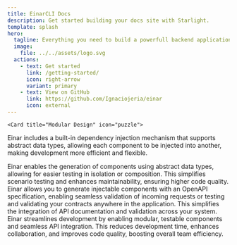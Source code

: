 ```yaml
---
title: EinarCLI Docs
description: Get started building your docs site with Starlight.
template: splash
hero:
  tagline: Everything you need to build a powerfull backend applications. Fast, accessible, and easy-to-use.
  image:
    file: ../../assets/logo.svg
  actions:
    - text: Get started
      link: /getting-started/
      icon: right-arrow
      variant: primary
    - text: View on GitHub
      link: https://github.com/Ignaciojeria/einar
      icon: external
---
```



<CardGrid stagger>

	<Card title="Modular Design" icon="puzzle">
  Einar includes a built-in dependency injection mechanism that supports abstract data types, allowing each component to be injected into another, making development more efficient and flexible.	
  </Card>

  <Card title="Enhance Your Code Testability" icon="open-book">
    Einar enables the generation of components using abstract data types, allowing for easier testing in isolation or composition. This simplifies scenario testing and enhances maintainability, ensuring higher code quality.
  </Card>
  

<Card title="OpenAPI Spec Support" icon="document">
  Einar allows you to generate injectable components with an OpenAPI specification, enabling seamless validation of incoming requests or testing and validating your contracts anywhere in the application. This simplifies the integration of API documentation and validation across your system.
</Card>


<Card title="Boost Your Team Performance" icon="rocket">
  Einar streamlines development by enabling modular, testable components and seamless API integration. This reduces development time, enhances collaboration, and improves code quality, boosting overall team efficiency.
</Card>


</CardGrid>


<ChatBubble />